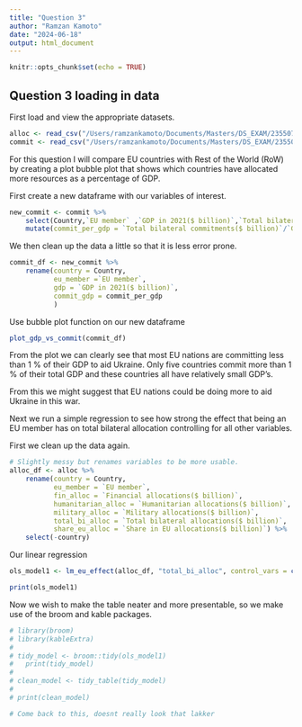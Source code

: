 ```yaml
---
title: "Question 3"
author: "Ramzan Kamoto"
date: "2024-06-18"
output: html_document
---
```


```r
knitr::opts_chunk$set(echo = TRUE)
```

## Question 3 loading in data 

First load and view the appropriate datasets.  

```r
alloc <- read_csv("/Users/ramzankamoto/Documents/Masters/DS_EXAM/23550716/Question3/data/Ukraine_Aid/Financial Allocations.csv")
commit <- read_csv("/Users/ramzankamoto/Documents/Masters/DS_EXAM/23550716/Question3/data/Ukraine_Aid/Financial Commitments.csv")

```

For this question I will compare EU countries with Rest of the World (RoW) by creating a plot bubble plot that shows which countries have allocated more resources as a percentage of GDP. 

First create a new dataframe with our variables of interest.

```r
new_commit <- commit %>% 
    select(Country,`EU member` ,`GDP in 2021($ billion)`,`Total bilateral commitments($ billion)`) %>% 
    mutate(commit_per_gdp = `Total bilateral commitments($ billion)`/`GDP in 2021($ billion)`*100)
```

 
We then clean up the data a little so that it is less error prone. 

```r
commit_df <- new_commit %>% 
    rename(country = Country,
           eu_member =`EU member`,
           gdp = `GDP in 2021($ billion)`,
           commit_gdp = commit_per_gdp
           )
```

Use bubble plot function on our new dataframe 

```r
plot_gdp_vs_commit(commit_df)
```
From the plot we can clearly see that most EU nations are committing less than 1 % of their GDP to aid Ukraine. Only five countries commit more than 1 % of their total GDP and these countries all have relatively small GDP's. 

From this we might suggest that EU nations could be doing more to aid Ukraine in this war. 

Next we run a simple regression to see how strong the effect that being an EU member has on total bilateral allocation controlling for all other variables. 



First we clean up the data again.  

```r
# Slightly messy but renames variables to be more usable.
alloc_df <- alloc %>% 
    rename(country = Country,
           eu_member = `EU member`,
           fin_alloc = `Financial allocations($ billion)`,
           humanitarian_alloc = `Humanitarian allocations($ billion)`,
           military_alloc = `Military allocations($ billion)`,
           total_bi_alloc = `Total bilateral allocations($ billion)`,
           share_eu_alloc = `Share in EU allocations($ billion)`) %>% 
    select(-country)

```

Our linear regression 

```r
ols_model1 <- lm_eu_effect(alloc_df, "total_bi_alloc", control_vars = c("fin_alloc","humanitarian_alloc","military_alloc"))

print(ols_model1)

```
Now we wish to make the table neater and more presentable, so we make use of the broom and kable packages. 

```r
# library(broom)
# library(kableExtra)
# 
# tidy_model <- broom::tidy(ols_model1)
#   print(tidy_model)
#   
# clean_model <- tidy_table(tidy_model) 
# 
# print(clean_model)

# Come back to this, doesnt really look that lakker
```






